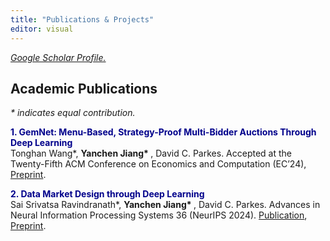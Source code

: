 ```yaml
---
title: "Publications & Projects"
editor: visual
---
```


[*Google Scholar Profile.*](https://scholar.google.com/citations?user=ULefWRkAAAAJ&hl=en)

## Academic Publications

*\* indicates equal contribution.*

**<span style="color:darkblue">1. GemNet: Menu-Based, Strategy-Proof Multi-Bidder Auctions Through Deep Learning</span>** <br>
Tonghan Wang\*, **Yanchen Jiang\* **, David C. Parkes. Accepted at the Twenty-Fifth ACM Conference on Economics and Computation (EC'24), [Preprint ](https://arxiv.org/abs/2406.07428).

**<span style="color:darkblue">2. Data Market Design through Deep Learning</span>** <br>
Sai Srivatsa Ravindranath\*, **Yanchen Jiang\* **, David C. Parkes. Advances in Neural Information Processing Systems 36 (NeurIPS 2024). [Publication](https://proceedings.neurips.cc/paper_files/paper/2023/hash/1577ea3eaf8dacb99f64e4496c3ecddf-Abstract-Conference.html),  [Preprint ](https://arxiv.org/abs/2310.20096).